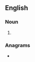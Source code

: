 ==English==

===Noun===
{{head|en|noun plural form}}

# {{plural of|azurine|lang=en}}

===Anagrams===
* {{anagrams|en|a=aeinrsuz|azuresin|suzerain}}
